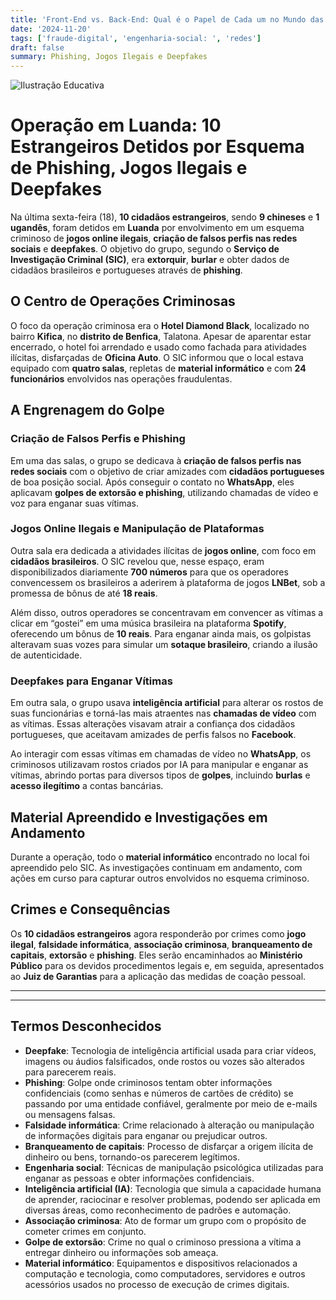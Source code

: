 ```yaml
---
title: 'Front-End vs. Back-End: Qual é o Papel de Cada um no Mundo das Aplicações Web?'
date: '2024-11-20'
tags: ['fraude-digital', 'engenharia-social: ', 'redes']
draft: false
summary: Phishing, Jogos Ilegais e Deepfakes
---
```


![Ilustração Educativa](https://i.ibb.co/WFsnrYQ/sic.png)

# Operação em Luanda: 10 Estrangeiros Detidos por Esquema de Phishing, Jogos Ilegais e Deepfakes

Na última sexta-feira (18), **10 cidadãos estrangeiros**, sendo **9 chineses** e **1 ugandês**, foram detidos em **Luanda** por envolvimento em um esquema criminoso de **jogos online ilegais**, **criação de falsos perfis nas redes sociais** e **deepfakes**. O objetivo do grupo, segundo o **Serviço de Investigação Criminal (SIC)**, era **extorquir**, **burlar** e obter dados de cidadãos brasileiros e portugueses através de **phishing**.

## O Centro de Operações Criminosas

O foco da operação criminosa era o **Hotel Diamond Black**, localizado no bairro **Kifica**, no **distrito de Benfica**, Talatona. Apesar de aparentar estar encerrado, o hotel foi arrendado e usado como fachada para atividades ilícitas, disfarçadas de **Oficina Auto**. O SIC informou que o local estava equipado com **quatro salas**, repletas de **material informático** e com **24 funcionários** envolvidos nas operações fraudulentas.

## A Engrenagem do Golpe

### Criação de Falsos Perfis e Phishing

Em uma das salas, o grupo se dedicava à **criação de falsos perfis nas redes sociais** com o objetivo de criar amizades com **cidadãos portugueses** de boa posição social. Após conseguir o contato no **WhatsApp**, eles aplicavam **golpes de extorsão e phishing**, utilizando chamadas de vídeo e voz para enganar suas vítimas.

### Jogos Online Ilegais e Manipulação de Plataformas

Outra sala era dedicada a atividades ilícitas de **jogos online**, com foco em **cidadãos brasileiros**. O SIC revelou que, nesse espaço, eram disponibilizados diariamente **700 números** para que os operadores convencessem os brasileiros a aderirem à plataforma de jogos **LNBet**, sob a promessa de bônus de até **18 reais**.

Além disso, outros operadores se concentravam em convencer as vítimas a clicar em “gostei” em uma música brasileira na plataforma **Spotify**, oferecendo um bônus de **10 reais**. Para enganar ainda mais, os golpistas alteravam suas vozes para simular um **sotaque brasileiro**, criando a ilusão de autenticidade.

### Deepfakes para Enganar Vítimas

Em outra sala, o grupo usava **inteligência artificial** para alterar os rostos de suas funcionárias e torná-las mais atraentes nas **chamadas de vídeo** com as vítimas. Essas alterações visavam atrair a confiança dos cidadãos portugueses, que aceitavam amizades de perfis falsos no **Facebook**.

Ao interagir com essas vítimas em chamadas de vídeo no **WhatsApp**, os criminosos utilizavam rostos criados por IA para manipular e enganar as vítimas, abrindo portas para diversos tipos de **golpes**, incluindo **burlas** e **acesso ilegítimo** a contas bancárias.

## Material Apreendido e Investigações em Andamento

Durante a operação, todo o **material informático** encontrado no local foi apreendido pelo SIC. As investigações continuam em andamento, com ações em curso para capturar outros envolvidos no esquema criminoso.

## Crimes e Consequências

Os **10 cidadãos estrangeiros** agora responderão por crimes como **jogo ilegal**, **falsidade informática**, **associação criminosa**, **branqueamento de capitais**, **extorsão** e **phishing**. Eles serão encaminhados ao **Ministério Público** para os devidos procedimentos legais e, em seguida, apresentados ao **Juiz de Garantias** para a aplicação das medidas de coação pessoal.

---
---

## Termos Desconhecidos

- **Deepfake**: Tecnologia de inteligência artificial usada para criar vídeos, imagens ou áudios falsificados, onde rostos ou vozes são alterados para parecerem reais.
- **Phishing**: Golpe onde criminosos tentam obter informações confidenciais (como senhas e números de cartões de crédito) se passando por uma entidade confiável, geralmente por meio de e-mails ou mensagens falsas.
- **Falsidade informática**: Crime relacionado à alteração ou manipulação de informações digitais para enganar ou prejudicar outros.
- **Branqueamento de capitais**: Processo de disfarçar a origem ilícita de dinheiro ou bens, tornando-os parecerem legítimos.
- **Engenharia social**: Técnicas de manipulação psicológica utilizadas para enganar as pessoas e obter informações confidenciais.
- **Inteligência artificial (IA)**: Tecnologia que simula a capacidade humana de aprender, raciocinar e resolver problemas, podendo ser aplicada em diversas áreas, como reconhecimento de padrões e automação.
- **Associação criminosa**: Ato de formar um grupo com o propósito de cometer crimes em conjunto.
- **Golpe de extorsão**: Crime no qual o criminoso pressiona a vítima a entregar dinheiro ou informações sob ameaça.
- **Material informático**: Equipamentos e dispositivos relacionados a computação e tecnologia, como computadores, servidores e outros acessórios usados no processo de execução de crimes digitais.
